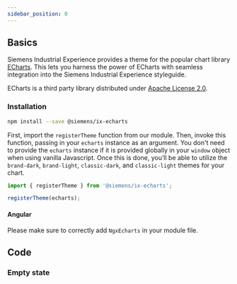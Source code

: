 ```yaml
---
sidebar_position: 0
---
```


## Basics

Siemens Industrial Experience provides a theme for the popular chart library [ECharts](https://echarts.apache.org/handbook/en/get-started).
This lets you harness the power of ECharts with seamless integration into the Siemens Industrial Experience styleguide.

<div className="siemens-brand-section">

ECharts is a third party library distributed under [Apache License 2.0](https://www.apache.org/licenses).

</div>

### Installation

```sh
npm install --save @siemens/ix-echarts
```

First, import the `registerTheme` function from our module. Then, invoke this function, passing in your `echarts` instance as an argument. You don't need to provide the `echarts` instance if it is provided globally in your `window` object when using vanilla Javascript. Once this is done, you’ll be able to utilize the `brand-dark`, `brand-light`, `classic-dark`, and `classic-light` themes for your chart.

```typescript
import { registerTheme } from '@siemens/ix-echarts';

registerTheme(echarts);
```

#### Angular

Please make sure to correctly add `NgxEcharts` in your module file.

## Code

<EchartsPlayground height="40rem" />

### Empty state

<EchartsEmptyStatePlayground height="40rem" />
